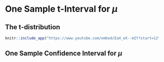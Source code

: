 # One Sample t-Interval for $\mu$

## The t-distribution

```r
knitr::include_app("https://www.youtube.com/embed/Ea4_eX--mIY?start=12")

```

## One Sample Confidence Interval for $\mu$









